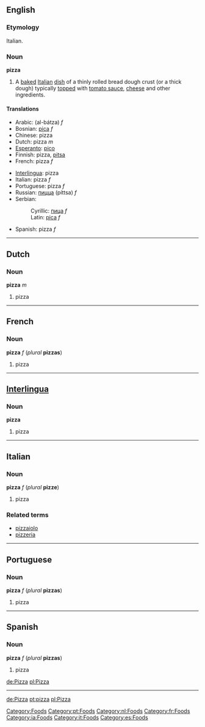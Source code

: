 ==English==
===Etymology===
Italian.

===Noun===
'''pizza'''
# A [[baked]] [[Italian]] [[dish]] of a thinly rolled bread dough crust (or a thick dough) typically [[top]]ped with [[tomato sauce]], [[cheese]] and other ingredients.

====Translations====
{{top}}
*Arabic: {{ARchar|[[البتزة|البَتْزَة]]}} (al-bátza) ''f''
*Bosnian: [[pica]] ''f''
*Chinese: pizza
*Dutch: pizza ''m''
*[[Esperanto]]: [[pico]]
*Finnish: pizza, [[pitsa]]
*French: pizza ''f''
{{mid}}
*[[Interlingua]]: pizza
*Italian: pizza ''f''
*Portuguese: pizza ''f''
*Russian: [[пицца]] (píttsa) ''f''
*Serbian:
*:Cyrillic: [[пица]] ''f''
*:Latin: [[pica]] ''f''
*Spanish: pizza ''f''
{{bottom}}

----

==Dutch==
===Noun===
'''pizza''' ''m''

#pizza

----
==French==
===Noun===
'''pizza''' ''f'' (''plural'' '''pizzas''')

#pizza

----

==[[Interlingua]]==
===Noun===
'''pizza'''

#pizza

----
==Italian==
===Noun===
'''pizza''' ''f'' (''plural'' '''pizze''')

#pizza

===Related terms===
*[[pizzaiolo]]
*[[pizzeria]]
----
==Portuguese==
===Noun===
'''pizza''' ''f'' (''plural'' '''pizzas''')

#pizza
----

==Spanish==
===Noun===
'''pizza''' ''f'' (''plural'' '''pizzas''')

#pizza

[[de:Pizza]]
[[pl:Pizza]]
----



[[de:Pizza]]
[[pt:pizza]]
[[pl:Pizza]]

[[Category:Foods]]
[[Category:pt:Foods]]
[[Category:nl:Foods]]
[[Category:fr:Foods]]
[[Category:ia:Foods]]
[[Category:it:Foods]]
[[Category:es:Foods]]